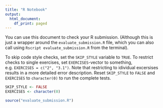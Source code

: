 ```yaml
---
title: "R Notebook"
output:
  html_document:
    df_print: paged
---
```


You can use this document to check your R submission. (Although this is just a wrapper around the `evaluate_submission.R` file, which you can also call using `Rscript evaluate_submission.R` from the terminal).

To skip code style checks, set the `SKIP_STYLE` variable to `TRUE`. To restrict checks to single exercises, set `EXERCISES`-vector to something, e.g. `EXERCISES = c("2", "3.1")`. Note that restricting to idividual excersises results in a more detailed error description. Reset `SKIP_STYLE` to `FALSE` and `EXERCISES` to `character(0)` to run the complete tests.

```r

SKIP_STYLE <- FALSE
EXERCISES <- character(0)

source("evaluate_submission.R")
```
